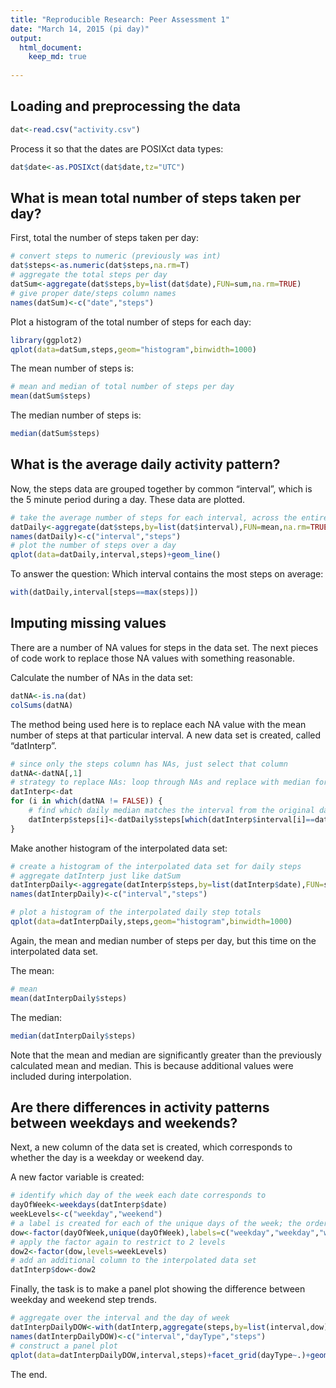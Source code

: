 ```yaml
---
title: "Reproducible Research: Peer Assessment 1"
date: "March 14, 2015 (pi day)"
output:
  html_document:
    keep_md: true
    
---
```



## Loading and preprocessing the data

```r
dat<-read.csv("activity.csv")
```

Process it so that the dates are POSIXct data types:

```r
dat$date<-as.POSIXct(dat$date,tz="UTC")
```

## What is mean total number of steps taken per day?

First, total the number of steps taken per day:
```r
# convert steps to numeric (previously was int)
dat$steps<-as.numeric(dat$steps,na.rm=T)
# aggregate the total steps per day
datSum<-aggregate(dat$steps,by=list(dat$date),FUN=sum,na.rm=TRUE)
# give proper date/steps column names
names(datSum)<-c("date","steps")
```

Plot a histogram of the total number of steps for each day:
```r
library(ggplot2)
qplot(data=datSum,steps,geom="histogram",binwidth=1000)
```

The mean number of steps is:
```r
# mean and median of total number of steps per day
mean(datSum$steps)
```

The median number of steps is:
```r
median(datSum$steps)
```
## What is the average daily activity pattern?

Now, the steps data are grouped together by common "interval", which is the 5 minute period during a day. These data are plotted.

```r
# take the average number of steps for each interval, across the entire day range
datDaily<-aggregate(dat$steps,by=list(dat$interval),FUN=mean,na.rm=TRUE)
names(datDaily)<-c("interval","steps")
# plot the number of steps over a day
qplot(data=datDaily,interval,steps)+geom_line()
```

To answer the question: Which interval contains the most steps on average:
```r
with(datDaily,interval[steps==max(steps)])
```

## Imputing missing values

There are a number of NA values for steps in the data set.  The next pieces of code work to replace those NA values with something reasonable.

Calculate the number of NAs in the data set:

```r
datNA<-is.na(dat)
colSums(datNA)
```

The method being used here is to replace each NA value with the mean number of steps at that particular interval. A new data set is created, called "datInterp".

```r
# since only the steps column has NAs, just select that column
datNA<-datNA[,1]
# strategy to replace NAs: loop through NAs and replace with median for each interval
datInterp<-dat
for (i in which(datNA != FALSE)) {
    # find which daily median matches the interval from the original data set
    datInterp$steps[i]<-datDaily$steps[which(datInterp$interval[i]==datDaily$interval)]
}
```

Make another histogram of the interpolated data set:

```r
# create a histogram of the interpolated data set for daily steps
# aggregate datInterp just like datSum
datInterpDaily<-aggregate(datInterp$steps,by=list(datInterp$date),FUN=sum)
names(datInterpDaily)<-c("interval","steps")

# plot a histogram of the interpolated daily step totals
qplot(data=datInterpDaily,steps,geom="histogram",binwidth=1000)
```

Again, the mean and median number of steps per day, but this time on the interpolated data set.

The mean:
```r
# mean
mean(datInterpDaily$steps)
```
The median:
```r
median(datInterpDaily$steps)
```

Note that the mean and median are significantly greater than the previously calculated mean and median. This is because additional values were included during interpolation.

## Are there differences in activity patterns between weekdays and weekends?

Next, a new column of the data set is created, which corresponds to whether the day is a weekday or weekend day.

A new factor variable is created:

```r
# identify which day of the week each date corresponds to
dayOfWeek<-weekdays(datInterp$date)
weekLevels<-c("weekday","weekend")
# a label is created for each of the unique days of the week; the order is important
dow<-factor(dayOfWeek,unique(dayOfWeek),labels=c("weekday","weekday","weekday","weekday","weekday","weekend","weekend"))
# apply the factor again to restrict to 2 levels
dow2<-factor(dow,levels=weekLevels)
# add an additional column to the interpolated data set
datInterp$dow<-dow2
```

Finally, the task is to make a panel plot showing the difference between weekday and weekend step trends.

```r
# aggregate over the interval and the day of week
datInterpDailyDOW<-with(datInterp,aggregate(steps,by=list(interval,dow),FUN=mean,na.rm=TRUE))
names(datInterpDailyDOW)<-c("interval","dayType","steps")
# construct a panel plot
qplot(data=datInterpDailyDOW,interval,steps)+facet_grid(dayType~.)+geom_line()
```

The end.